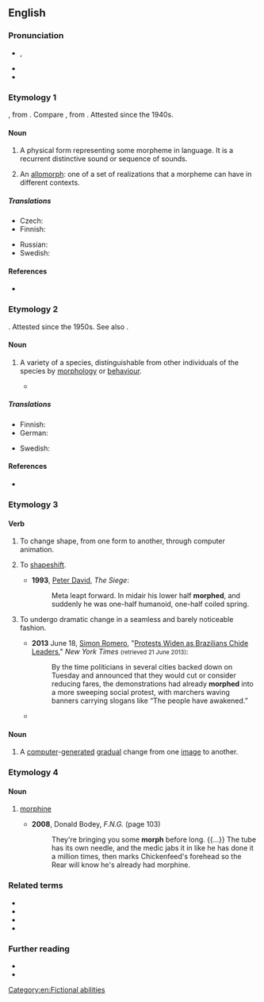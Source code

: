 {{also|-morph}}
==English==

===Pronunciation===
* {{enPR|mô(r)f}}, {{IPA|en|/mɔː(ɹ)f/}}
* {{audio|en|LL-Q1860 (eng)-Vealhurl-morph.wav |Audio (UK)}}
* {{rhymes|en|ɔː(ɹ)f|s=1}}

===Etymology 1===
{{back-form|en|morpheme}}, from {{der|en|grc|μορφή|t=form, shape}}. Compare {{cog|de|Morph}}, from {{m|de|Morphem}}.  Attested since the 1940s.

====Noun====
{{en-noun}}

# {{senseid|en|grammar}} {{lb|en|grammar|linguistics}} A physical form representing some morpheme in language. It is a recurrent distinctive sound or sequence of sounds.
# {{lb|en|linguistics}} An [[allomorph]]: one of a set of realizations that a morpheme can have in different contexts.

=====Translations=====
{{trans-top|physical form representing morpheme}}
* Czech: {{t|cs|morf|m}}
* Finnish: {{t+|fi|morfi}}
{{trans-mid}}
* Russian: {{t+|ru|морф}}
* Swedish: {{t+|sv|morf}}
{{trans-bottom}}

{{trans-see|allomorph}}

====References====
* {{R:OED Online|morph|n.3|122331|December 2002}}

===Etymology 2===
{{back-form|en|morphism}}. Attested since the 1950s. See also {{m|en|morphology|id=biology}}.

====Noun====
{{en-noun}}

# {{lb|en|zoology}} A variety of a species, distinguishable from other individuals of the species by [[morphology]] or [[behaviour]].
#* {{quote-book|en|2010|T.J. Pandian|Sexuality in Fishes||51|Briefly, the yellow morphic males can change their status from paired to satellite and from satellite to the paired one. However, they cannot cross into the status of the red '''morph'''.}}

=====Translations=====
{{trans-top|biology: local variety}}
* Finnish: {{t+|fi|morfi}}
* German: {{t+|de|Morphe|f}}
{{trans-mid}}
* Swedish: {{t+|sv|morf}}
{{trans-bottom}}

====References====
* {{R:OED Online|morph|n.4|122332|December 2002}}

===Etymology 3===
{{clipping|en|metamorphose}}

====Verb====
{{en-verb}}

# {{lb|en|colloquial|ambitransitive|computer graphics}} To change shape, from one form to another, through computer animation.
# {{lb|en|science fiction|fantasy}} To [[shapeshift]].
#* '''1993''', [[w:Peter David|Peter David]], ''The Siege'':
#*: Meta leapt forward. In midair his lower half '''morphed''', and suddenly he was one-half humanoid, one-half coiled spring.
# {{lb|en|by extension}} To undergo dramatic change in a seamless and barely noticeable fashion.
#* '''2013''' June 18, [[w:Simon Romero|Simon Romero]], "[http://www.nytimes.com/2013/06/19/world/americas/brazilian-leaders-brace-for-more-protests.html Protests Widen as Brazilians Chide Leaders]," ''New York Times'' <small>(retrieved 21 June 2013)</small>:
#*: By the time politicians in several cities backed down on Tuesday and announced that they would cut or consider reducing fares, the demonstrations had already '''morphed''' into a more sweeping social protest, with marchers waving banners carrying slogans like “The people have awakened.”
#* {{quote-book|en|author=Astra Taylor|authorlink=Astra Taylor|title=The People's Platform: Taking Back Power and Culture in the Digital Age|year=2014|publisher=Henry Holt and Company|isbn=978-0-8050-9545-6|chapter=2|quotee={{w|Richard Florida}}|passage=“Highbrow and lowbrow, alternative and mainstream, work and play, CEO and hipster are all '''morphing''' together today,” [Richard] Florida enthuses.}}

====Noun====
{{en-noun}}

# A [[computer]]-[[generated]] [[gradual]] change from one [[image]] to another.

===Etymology 4===
{{clipping|en|morphine}}

====Noun====
{{en-noun|-}}

# {{lb|en|slang}} [[morphine]]
#* '''2008''', Donald Bodey, ''F.N.G.'' (page 103)
#*: They're bringing you some '''morph''' before long. {{...}} The tube has its own needle, and the medic jabs it in like he has done it a million times, then marks Chickenfeed's forehead so the Rear will know he's already had morphine.

===Related terms===
* {{l|en|morphic}}
* {{l|en|morpho-}}
* {{l|en|morphological}}
* {{l|en|muscle morph}}

===Further reading===
* {{pedia|morphing}}
* {{pedia|polymorphism (biology)}}

[[Category:en:Fictional abilities]]
